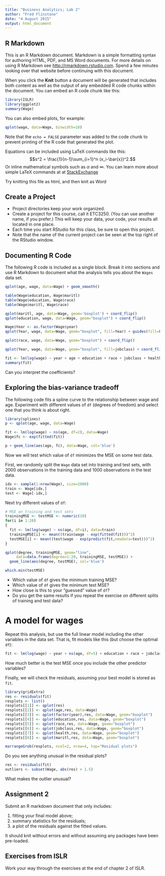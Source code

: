 ```yaml
---
title: "Business Analytics; Lab 2"
author: "Fred Flinstone"
date: "4 August 2015"
output: html_document
---
```


## R Markdown

This is an R Markdown document. Markdown is a simple formatting syntax for authoring HTML, PDF, and MS Word documents. For more details on using R Markdown see <http://rmarkdown.rstudio.com>. Spend a few minutes looking over that website before continuing with this document.

When you click the **Knit** button a document will be generated that includes both content as well as the output of any embedded R code chunks within the document. You can embed an R code chunk like this:

```r
library(ISLR)
library(ggplot2)
summary(Wage)
```

You can also embed plots, for example:

```r
qplot(wage, data=Wage, binwidth=10)
```

Note that the `echo = FALSE` parameter was added to the code chunk to prevent printing of the R code that generated the plot.


Equations can be included using LaTeX commands like this:
$$s^2 = \frac{1}{n-1}\sum_{i=1}^n (x_i-\bar{x})^2.$$
Or inline mathematical symbols such as $\alpha$ and $\infty$. You can learn more about simple LaTeX commands at at [StackExchange](http://meta.math.stackexchange.com/questions/5020/mathjax-basic-tutorial-and-quick-reference)

Try knitting this file as html, and then knit as Word


## Create a Project

- Project directories keep your work organized. 
- Create a project for this course, call it ETC3250. (You can use another name, if you prefer.) This will keep your data, your code, your results all located in one place. 
- Each time you start RStudio for this class, be sure to open this project.
- Note that the name of the current project can be seen at the top right of the RStudio window.


## Documenting R Code

The following R code is included as a single block. Break it into sections and use R Markdown to document what the analysis tells you about the `Wages` data set.

```r
qplot(age, wage, data=Wage) + geom_smooth()

table(Wage$education, Wage$maritl)
table(Wage$education, Wage$race)
table(Wage$maritl, Wage$race)

qplot(maritl, age, data=Wage, geom='boxplot') + coord_flip()
qplot(education, wage, data=Wage, geom="boxplot") + coord_flip()

Wage$Year <- as.factor(Wage$year)
qplot(Year, wage, data=Wage, geom="boxplot", fill=Year) + guides(fill=FALSE)

qplot(race, wage, data=Wage, geom="boxplot") + coord_flip()

qplot(Year, wage, data=Wage, geom="boxplot", fill=jobclass) + coord_flip()

fit <- lm(log(wage) ~ year + age + education + race + jobclass + health + maritl, data=Wage)
summary(fit)
```

Can you interpret the coefficients?


## Exploring the bias-variance tradeoff

The following code fits a spline curve to the relationship between wage and age. Experiment with different values of `df` (degrees of freedom) and select one that you think is about right.

```r
library(splines)
p <- qplot(age, wage, data=Wage)

fit <- lm(log(wage) ~ ns(age, df=2), data=Wage)
Wage$fc <- exp(fitted(fit))

p + geom_line(aes(age, fc), data=Wage, col='blue')
```

Now we will test which value of `df` minimizes the MSE on some test data.

First, we randomly split the `Wage` data set into training and test sets, with 2000 observations in the training data and 1000 observations in the test data.

```r
idx <- sample(1:nrow(Wage), size=2000)
train <- Wage[idx,]
test <- Wage[-idx,]
```

Next try different values of `df`:

```r
# MSE on training and test sets
trainingMSE <- testMSE <- numeric(20)
for(i in 1:20)
{
  fit <- lm(log(wage) ~ ns(age, df=i), data=train)
  trainingMSE[i] <- mean((train$wage - exp(fitted(fit)))^2)
  testMSE[i] <- mean((test$wage - exp(predict(fit,newdata=test)))^2)
}

qplot(degree, trainingMSE, geom="line",
     data=data.frame(degree=1:20, trainingMSE, testMSE)) +
  geom_line(aes(degree, testMSE), col='blue')

which.min(testMSE)
```

 - Which value of `df` gives the minimum training MSE?
 - Which value of `df` gives the minimum test MSE?
 - How close is this to your "guessed" value of `df`?
 - Do you get the same results if you repeat the exercise on different splits of training and test data?
 
# A model for wages
 
Repeat this analysis, but use the full linear model including the other variables in the data set. That is, fit models like this (but choose the optimal `df`):

```r
fit <- lm(log(wage) ~ year + ns(age, df=5) + education + race + jobclass + health + maritl, data=Wage)
```

How much better is the test MSE once you include the other predictor variables?

Finally, we will check the residuals, assuming your best model is stored as `fit`.

```r
library(gridExtra)
res <- residuals(fit)
resplots <- list()
resplots[[1]] <- qplot(res)
resplots[[2]] <- qplot(age,res, data=Wage)
resplots[[3]] <- qplot(factor(year),res, data=Wage, geom="boxplot")
resplots[[4]] <- qplot(education,res, data=Wage, geom="boxplot")
resplots[[5]] <- qplot(race,res, data=Wage, geom="boxplot")
resplots[[6]] <- qplot(jobclass,res, data=Wage, geom="boxplot")
resplots[[7]] <- qplot(health,res, data=Wage, geom="boxplot")
resplots[[8]] <- qplot(maritl,res, data=Wage, geom="boxplot")

marrangeGrob(resplots, ncol=2, nrow=4, top="Residual plots")
```

Do you see anything unusual in the residual plots?


```r
res <- residuals(fit)
outliers <- subset(Wage, abs(res) > 1.5)
```

What makes the outlier unusual?

## Assignment 2

Submit an R markdown document that only includes:

  1. fitting your final model above;
  2. summary statistics for the residuals;
  3. a plot of the residuals against the fitted values. 

It should knit without errors and without assuming any packages have been pre-loaded.

## Exercises from ISLR

Work your way through the exercises at the end of chapter 2 of ISLR.
